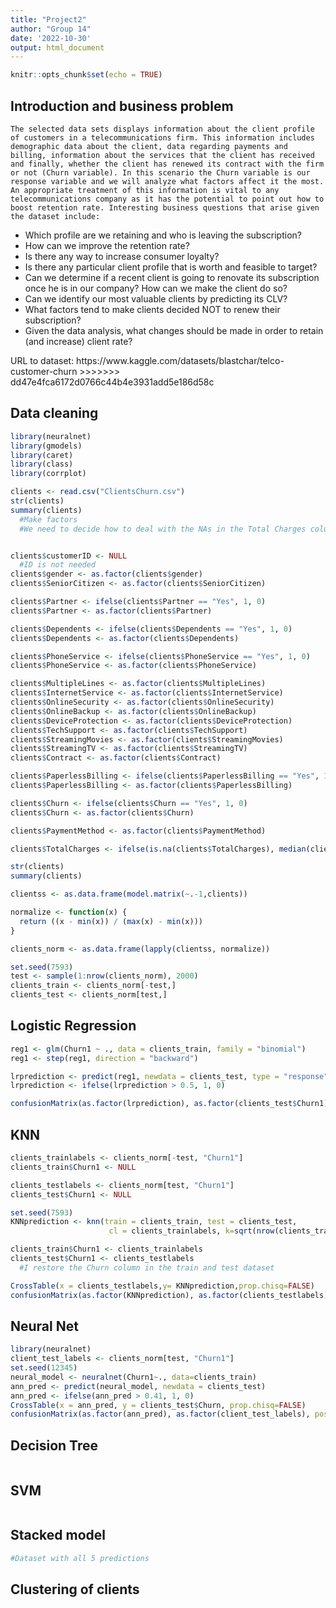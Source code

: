 ```yaml
---
title: "Project2"
author: "Group 14"
date: '2022-10-30'
output: html_document
---
```


```r
knitr::opts_chunk$set(echo = TRUE)
```
## Introduction and business problem

    The selected data sets displays information about the client profile of customers in a telecommunications firm. This information includes demographic data about the client, data regarding payments and billing, information about the services that the client has received and finally, whether the client has renewed its contract with the firm or not (Churn variable). In this scenario the Churn variable is our response variable and we will analyze what factors affect it the most. An appropriate treatment of this information is vital to any telecommunications company as it has the potential to point out how to boost retention rate. Interesting business questions that arise given the dataset include: 
  - Which profile are we retaining and who is leaving the subscription? 
  - How can we improve the retention rate? 
  - Is there any way to increase consumer loyalty? 
  - Is there any particular client profile that is worth and feasible to target?  
  - Can we determine if a recent client is going to renovate its subscription once he is in our company? How can we make the client do so? 
  - Can we identify our most valuable clients by predicting its CLV? 
  - What factors tend to make clients decided NOT to renew their subscription?
  - Given the data analysis, what changes should be made in order to retain (and increase) client rate?

URL to dataset: https://www.kaggle.com/datasets/blastchar/telco-customer-churn
>>>>>>> dd47e4fca6172d0766c44b4e3931add5e186d58c

## Data cleaning

```r
library(neuralnet)
library(gmodels)
library(caret)
library(class)
library(corrplot)

clients <- read.csv("ClientsChurn.csv")
str(clients)
summary(clients)
  #Make factors
  #We need to decide how to deal with the NAs in the Total Charges column


clients$customerID <- NULL
  #ID is not needed
clients$gender <- as.factor(clients$gender)
clients$SeniorCitizen <- as.factor(clients$SeniorCitizen)

clients$Partner <- ifelse(clients$Partner == "Yes", 1, 0)
clients$Partner <- as.factor(clients$Partner)

clients$Dependents <- ifelse(clients$Dependents == "Yes", 1, 0)
clients$Dependents <- as.factor(clients$Dependents)

clients$PhoneService <- ifelse(clients$PhoneService == "Yes", 1, 0)
clients$PhoneService <- as.factor(clients$PhoneService)

clients$MultipleLines <- as.factor(clients$MultipleLines)
clients$InternetService <- as.factor(clients$InternetService)
clients$OnlineSecurity <- as.factor(clients$OnlineSecurity)
clients$OnlineBackup <- as.factor(clients$OnlineBackup)
clients$DeviceProtection <- as.factor(clients$DeviceProtection)
clients$TechSupport <- as.factor(clients$TechSupport)
clients$StreamingMovies <- as.factor(clients$StreamingMovies)
clients$StreamingTV <- as.factor(clients$StreamingTV)
clients$Contract <- as.factor(clients$Contract)

clients$PaperlessBilling <- ifelse(clients$PaperlessBilling == "Yes", 1, 0)
clients$PaperlessBilling <- as.factor(clients$PaperlessBilling)

clients$Churn <- ifelse(clients$Churn == "Yes", 1, 0)
clients$Churn <- as.factor(clients$Churn)

clients$PaymentMethod <- as.factor(clients$PaymentMethod)

clients$TotalCharges <- ifelse(is.na(clients$TotalCharges), median(clients$TotalCharges, na.rm = TRUE), clients$TotalCharges)

str(clients)
summary(clients)

clientss <- as.data.frame(model.matrix(~.-1,clients))

normalize <- function(x) {
  return ((x - min(x)) / (max(x) - min(x)))
}

clients_norm <- as.data.frame(lapply(clientss, normalize))

set.seed(7593)
test <- sample(1:nrow(clients_norm), 2000)
clients_train <- clients_norm[-test,]
clients_test <- clients_norm[test,]
```

## Logistic Regression

```r
reg1 <- glm(Churn1 ~ ., data = clients_train, family = "binomial")
reg1 <- step(reg1, direction = "backward")

lrprediction <- predict(reg1, newdata = clients_test, type = "response")
lrprediction <- ifelse(lrprediction > 0.5, 1, 0)

confusionMatrix(as.factor(lrprediction), as.factor(clients_test$Churn1), positive = "1")
```

## KNN 

```r
clients_trainlabels <- clients_norm[-test, "Churn1"]
clients_train$Churn1 <- NULL

clients_testlabels <- clients_norm[test, "Churn1"]
clients_test$Churn1 <- NULL

set.seed(7593)
KNNprediction <- knn(train = clients_train, test = clients_test,
                      cl = clients_trainlabels, k=sqrt(nrow(clients_train)))

clients_train$Churn1 <- clients_trainlabels
clients_test$Churn1 <- clients_testlabels
  #I restore the Churn column in the train and test dataset

CrossTable(x = clients_testlabels,y= KNNprediction,prop.chisq=FALSE)
confusionMatrix(as.factor(KNNprediction), as.factor(clients_testlabels))
```

## Neural Net

```r
library(neuralnet)
client_test_labels <- clients_norm[test, "Churn1"]
set.seed(12345)
neural_model <- neuralnet(Churn1~., data=clients_train)
ann_pred <- predict(neural_model, newdata = clients_test)
ann_pred <- ifelse(ann_pred > 0.41, 1, 0)
CrossTable(x = ann_pred, y = clients_test$Churn, prop.chisq=FALSE)
confusionMatrix(as.factor(ann_pred), as.factor(client_test_labels), positive = "1")
```

## Decision Tree

```r

```

## SVM

```r

```

## Stacked model
```r
#Dataset with all 5 predictions


```

## Clustering of clients

```r

```

